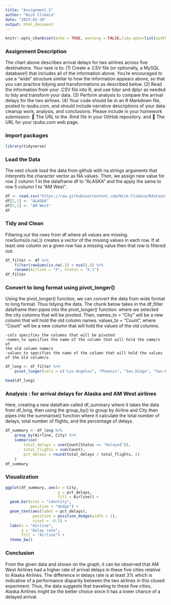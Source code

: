 ---
title: "Assignment_5"
author: "Nick Climaco"
date: "2023-02-20"
output: html_document
---

```{r setup, include=FALSE}
knitr::opts_chunk$set(echo = TRUE, warning = FALSE,tidy.opts=list(width.cutoff=90),tidy=TRUE)
```

### Assignment Description 

The chart above describes arrival delays for two airlines across five destinations. Your task is to:
(1) Create a .CSV file (or optionally, a MySQL database!) that includes all of the information above.
You’re encouraged to use a “wide” structure similar to how the information appears above, so
that you can practice tidying and transformations as described below.
(2) Read the information from your .CSV file into R, and use tidyr and dplyr as needed to tidy
and transform your data.
(3) Perform analysis to compare the arrival delays for the two airlines.
(4) Your code should be in an R Markdown file, posted to rpubs.com, and should include narrative
descriptions of your data cleanup work, analysis, and conclusions. Please include in your
homework submission:
 The URL to the .Rmd file in your GitHub repository. and
 The URL for your rpubs.com web page.

### Import packages
```{r}
library(tidyverse)
```
### Load the Data

The next chunk load the data from github with na.strings arguments that interprets the character vector as NA values. Then, we assign new value for row 2 column 1 in the dataframe df to "ALASKA" and the apply the same to row 5 column 1 to "AM West".
```{r}
df <- read.csv("https://raw.githubusercontent.com/Nick-Climaco/Rdataset/main/Numbersenese_kaiserfung_data.csv", na.strings = c("","NA"))
df[2,1] <- "ALASKA"
df[5,1] <- "AM West"
df
```
### Tidy and Clean 

Filtering out the rows from df where all values are missing. 
rowSums(is.na(.)) creates a vector of the missing values in each row. 
If at least one column on a given row has a missing value then that row is filtered out. 
```{r}
df_filter <- df %>%
    filter(rowSums(is.na(.)) < ncol(.)) %>%
    rename(Airline = "X", Status = "X.1")
df_filter
```
### Convert to long format using pivot_longer()

Using the pivot_longer() function, we can convert the data from wide format to long format. Thus tidying the data. The chunk below takes in the df_filter dataframe then pipes into the pivot_longer() function: where we selected the city columns that will be pivoted. Then, names_to = "City" will be a new column that will hold the old column names. values_to = "Count", where "Count" will be a new column that will hold the values of the old columns.
   
    -cols specifies the columns that will be pivoted 
    -names_to specifies the name of the column that will hold the name/s of
    the old column name/s
    -values_to specifies the name of the column that will hold the values
    of the old column/s
```{r}
df_long <- df_filter %>%
    pivot_longer(cols = c("Los.Angeles", "Phoenix", "San.Diego", "San.Francisco", "Seattle"), names_to = "City", values_to = "Count")

head(df_long)
```
### Analysis : for arrival delays for Alaska and AM West airlines

Here, creating a new datafram called df_summary where it takes the data  from df_long, then using the group_by() to group by Airline and City then pipes into the summarise() function where it calculate the total number of delays, total number of flights, and the percentage of delays.

```{r}
df_summary <- df_long %>% 
    group_by(Airline, City) %>%
    summarise(
        total_delays = sum(Count[Status == "delayed"]),
        total_flights = sum(Count),
        pct_delays = round(total_delays / total_flights, 2)
    )
df_summary  
```
### Visualization


```{r}
ggplot(df_summary, aes(x = City, 
                       y = pct_delays, 
                       fill = Airline)) +
  geom_bar(stat = "identity", 
           position = "dodge") +
  geom_text(aes(label = pct_delays), 
            position = position_dodge(width = 1),
            vjust = -0.5) +
  labs(x = "Airline", 
       y = "Delay rate", 
       fill = "Airline") +
  theme_bw()

```

### Conclusion

From the given data and shown on the graph, it can be observed that AM West Airlines had a higher rate of arrival delays in these five cities relative to Alaska Airlines. The difference in delays rate is at least 3% which is indicative of a performance disparity between the two airlines in this closed experiment. Thus, the data suggests that traveling to these five cities, Alaska Airlines might be the better choice since it has a lower chance of a delayed arrival. 

